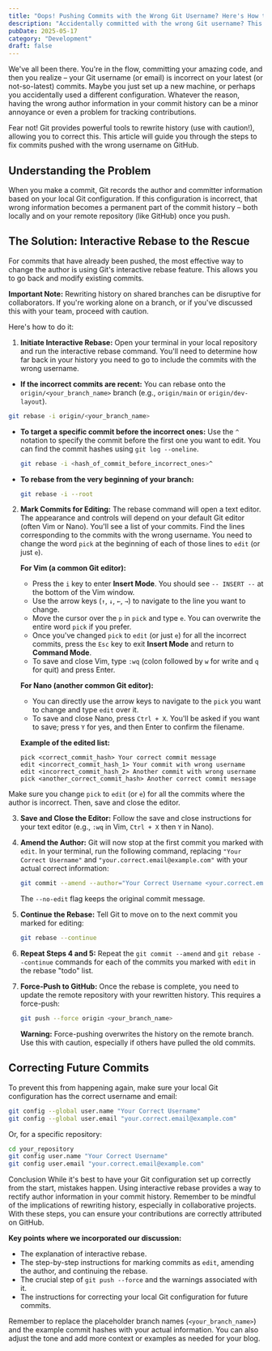 ```yaml
---
title: "Oops! Pushing Commits with the Wrong Git Username? Here's How to Fix It"
description: "Accidentally committed with the wrong Git username? This guide provides a step-by-step solution using Git's interactive rebase to correct the author information of your past commits on GitHub."
pubDate: 2025-05-17
category: "Development"
draft: false
---
```


We've all been there. You're in the flow, committing your amazing code, and then you realize – your Git username (or email) is incorrect on your latest (or not-so-latest) commits. Maybe you just set up a new machine, or perhaps you accidentally used a different configuration. Whatever the reason, having the wrong author information in your commit history can be a minor annoyance or even a problem for tracking contributions.

Fear not! Git provides powerful tools to rewrite history (use with caution!), allowing you to correct this. This article will guide you through the steps to fix commits pushed with the wrong username on GitHub.

## Understanding the Problem

When you make a commit, Git records the author and committer information based on your local Git configuration. If this configuration is incorrect, that wrong information becomes a permanent part of the commit history – both locally and on your remote repository (like GitHub) once you push.

## The Solution: Interactive Rebase to the Rescue

For commits that have already been pushed, the most effective way to change the author is using Git's interactive rebase feature. This allows you to go back and modify existing commits.

**Important Note:** Rewriting history on shared branches can be disruptive for collaborators. If you're working alone on a branch, or if you've discussed this with your team, proceed with caution.

Here's how to do it:

1.  **Initiate Interactive Rebase:** Open your terminal in your local repository and run the interactive rebase command. You'll need to determine how far back in your history you need to go to include the commits with the wrong username.
* **If the incorrect commits are recent:** You can rebase onto the `origin/<your_branch_name>` branch (e.g., `origin/main` or `origin/dev-layout`).
```bash
git rebase -i origin/<your_branch_name>
```
* **To target a specific commit before the incorrect ones:** Use the `^` notation to specify the commit before the first one you want to edit. You can find the commit hashes using `git log --oneline`.

    ```bash
    git rebase -i <hash_of_commit_before_incorrect_ones>^
    ```

* **To rebase from the very beginning of your branch:**

    ```bash
    git rebase -i --root
    ```

2.  **Mark Commits for Editing:** The rebase command will open a text editor. The appearance and controls will depend on your default Git editor (often Vim or Nano). You'll see a list of your commits. Find the lines corresponding to the commits with the wrong username. You need to change the word `pick` at the beginning of each of those lines to `edit` (or just `e`).

    **For Vim (a common Git editor):**

    * Press the `i` key to enter **Insert Mode**. You should see `-- INSERT --` at the bottom of the Vim window.
    * Use the arrow keys (`↑`, `↓`, `←`, `→`) to navigate to the line you want to change.
    * Move the cursor over the `p` in `pick` and type `e`. You can overwrite the entire word `pick` if you prefer.
    * Once you've changed `pick` to `edit` (or just `e`) for all the incorrect commits, press the `Esc` key to exit **Insert Mode** and return to **Command Mode**.
    * To save and close Vim, type `:wq` (colon followed by `w` for write and `q` for quit) and press Enter.

    **For Nano (another common Git editor):**

    * You can directly use the arrow keys to navigate to the `pick` you want to change and type `edit` over it.
    * To save and close Nano, press `Ctrl + X`. You'll be asked if you want to save; press `Y` for yes, and then Enter to confirm the filename.

    **Example of the edited list:**

    ```
    pick <correct_commit_hash> Your correct commit message
    edit <incorrect_commit_hash_1> Your commit with wrong username
    edit <incorrect_commit_hash_2> Another commit with wrong username
    pick <another_correct_commit_hash> Another correct commit message
    ```

Make sure you change `pick` to `edit` (or `e`) for all the commits where the author is incorrect. Then, save and close the editor.

3.  **Save and Close the Editor:** Follow the save and close instructions for your text editor (e.g., `:wq` in Vim, `Ctrl + X` then `Y` in Nano).

4.  **Amend the Author:** Git will now stop at the first commit you marked with `edit`. In your terminal, run the following command, replacing `"Your Correct Username"` and `"your.correct.email@example.com"` with your actual correct information:

    ```bash
    git commit --amend --author="Your Correct Username <your.correct.email@example.com>" --no-edit
    ```

    The `--no-edit` flag keeps the original commit message.

5.  **Continue the Rebase:** Tell Git to move on to the next commit you marked for editing:

    ```bash
    git rebase --continue
    ```

6.  **Repeat Steps 4 and 5:** Repeat the `git commit --amend` and `git rebase --continue` commands for each of the commits you marked with `edit` in the rebase "todo" list.

7.  **Force-Push to GitHub:** Once the rebase is complete, you need to update the remote repository with your rewritten history. This requires a force-push:

    ```bash
    git push --force origin <your_branch_name>
    ```

    **Warning:** Force-pushing overwrites the history on the remote branch. Use this with caution, especially if others have pulled the old commits.

## Correcting Future Commits

To prevent this from happening again, make sure your local Git configuration has the correct username and email:

```bash
git config --global user.name "Your Correct Username"
git config --global user.email "your.correct.email@example.com"
```

Or, for a specific repository:

```bash
cd your_repository
git config user.name "Your Correct Username"
git config user.email "your.correct.email@example.com"
```

Conclusion
While it's best to have your Git configuration set up correctly from the start, mistakes happen. Using interactive rebase provides a way to rectify author information in your commit history. Remember to be mindful of the implications of rewriting history, especially in collaborative projects. With these steps, you can ensure your contributions are correctly attributed on GitHub.


**Key points where we incorporated our discussion:**

* The explanation of interactive rebase.
* The step-by-step instructions for marking commits as `edit`, amending the author, and continuing the rebase.
* The crucial step of `git push --force` and the warnings associated with it.
* The instructions for correcting your local Git configuration for future commits.

Remember to replace the placeholder branch names (`<your_branch_name>`) and the example commit hashes with your actual information. You can also adjust the tone and add more context or examples as needed for your blog.
